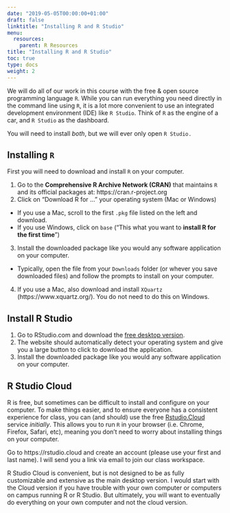 ```yaml
---
date: "2019-05-05T00:00:00+01:00"
draft: false
linktitle: "Installing R and R Studio"
menu:
  resources:
    parent: R Resources
title: "Installing R and R Studio"
toc: true
type: docs
weight: 2
---
```


We will do all of our work in this course with the free & open source programming language `R`. While you can run everything you need directly in the command line using `R`, it is a lot more convenient to use an integrated development environment (IDE) like `R Studio`. Think of `R` as the engine of a car, and `R Studio` as the dashboard. 

You will need to install *both*, but we will ever only open `R Studio.`

## Installing `R`

First you will need to download and install `R` on your computer.

1. Go to the **Comprehensive R Archive Network (CRAN)** that maintains `R` and its official packages at: https://cran.r-project.org
2. Click on "Download R for ..." your operating system (Mac or Windows)
  - If you use a Mac, scroll to the first `.pkg` file listed on the left and download.
  - If you use Windows, click on `base` ("This what you want to **install R for the first time**")
3. Install the downloaded package like you would any software application on your computer.
  - Typically, open the file from your `Downloads` folder (or whever you save downloaded files) and follow the prompts to install on your computer.
4. If you use a Mac, also download and install `XQuartz` (https://www.xquartz.org/). You do not need to do this on Windows.

## Install R Studio

1. Go to RStudio.com and download the [free desktop version](https://www.rstudio.com/products/rstudio/download/#download).
2. The website should automatically detect your operating system and give you a large button to click to download the application.
3. Install the downloaded package like you would any software application on your computer.

## R Studio Cloud

R is free, but sometimes can be difficult to install and configure on your computer. To make things easier, and to ensure everyone has a consistent experience for class, you can (and should) use the free [Rstudio.Cloud](https://rstudio.cloud) service *initially*. This allows you to run `R` in your browser (i.e. Chrome, Firefox, Safari, etc), meaning you don't need to worry about installing things on your computer.

Go to https://rstudio.cloud and create an account (please use your first and last name). I will send you a link via email to join our class workspace.

R Studio Cloud is convenient, but is not designed to be as fully customizable and extensive as the main desktop version. I would start with the Cloud version if you have trouble with your own computer or computers on campus running R or R Studio. But ultimately, you will want to eventually do everything on your own computer and not the cloud version.